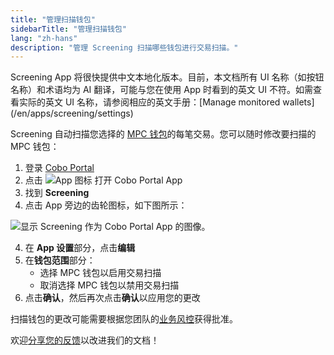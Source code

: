```yaml
---
title: "管理扫描钱包"
sidebarTitle: "管理扫描钱包"
lang: "zh-hans"
description: "管理 Screening 扫描哪些钱包进行交易扫描。"
---
```


<Note>
Screening App 将很快提供中文本地化版本。目前，本文档所有 UI 名称（如按钮名称）和术语均为 AI 翻译，可能与您在使用 App 时看到的英文 UI 不符。如需查看实际的英文 UI 名称，请参阅相应的英文手册：[Manage monitored wallets](/en/apps/screening/settings)
</Note>

Screening 自动扫描您选择的 [MPC 钱包](/cn/portal/mpc-wallets/introduction)的每笔交易。您可以随时修改要扫描的 MPC 钱包：

1. 登录 [Cobo Portal](https://portal.cobo.com/login)
2. 点击 <img src="/en/images/common/icon_apps.svg" className="icon" alt="App 图标"/> 打开 Cobo Portal App
3. 找到 **Screening**
4. 点击 App 旁边的齿轮图标，如下图所示：

<img src="/en/images/portal-apps/screening/screening-apps-page.png" className="screenshot_full_screen" alt="显示 Screening 作为 Cobo Portal App 的图像。"/>

4. 在 **App 设置**部分，点击**编辑**
5. 在**钱包范围**部分：
   - 选择 MPC 钱包以启用交易扫描
   - 取消选择 MPC 钱包以禁用交易扫描
6. 点击**确认**，然后再次点击**确认**以应用您的更改

<Note>扫描钱包的更改可能需要根据您团队的[业务风控](/cn/portal/organization/governance-intro)获得批准。</Note>

<Tip>欢迎[分享您的反馈](https://forms.zohopublic.com/cobo/form/DocumentFeedbackForm/formperma/QvLOhxJv1_JMsJ-1dleZ8Itb_7rzN-LtgvsDdxosoVI?referrername=manuals)以改进我们的文档！</Tip>
